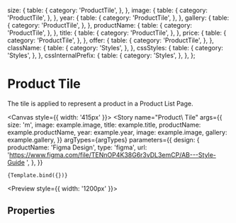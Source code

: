 
<Meta
  title="Components/Structure/Product Tile"
  component={ProductTile}
  decorators={[withDesign]}
/>


  size: {
    table: {
      category: 'ProductTile',
    },
  },
  image: {
    table: {
      category: 'ProductTile',
    },
  },
  year: {
    table: {
      category: 'ProductTile',
    },
  },
  gallery: {
    table: {
      category: 'ProductTile',
    },
  },
  productName: {
    table: {
      category: 'ProductTile',
    },
  },
  title: {
    table: {
      category: 'ProductTile',
    },
  },
  price: {
    table: {
      category: 'ProductTile',
    },
  },
  offer: {
    table: {
      category: 'ProductTile',
    },
  },
  className: {
    table: {
      category: 'Styles',
    },
  },
  cssStyles: {
    table: {
      category: 'Styles',
    },
  },
  cssInternalPrefix: {
    table: {
      category: 'Styles',
    },
  },
};

# Product Tile

The tile is applied to represent a product in a Product List Page.

<Canvas style={{ width: '415px' }}>
  <Story
    name="Product\ Tile"
    args={{
      size: 'm',
      image: example.image,
      title: example.title,
      productName: example.productName,
      year: example.year,
      image: example.image,
      gallery: example.gallery,
    }}
    argTypes={argTypes}
    parameters={{
      design: {
        productName: 'Figma Design',
        type: 'figma',
        url:
          'https://www.figma.com/file/TENnOP4K38G6r3vDL3emCP/AB---Style-Guide ',
      },
    }}
  >
    {Template.bind({})}
  </Story>
</Canvas>

<Preview style={{ width: '1200px' }}>
  <div>
    <div style={{ width: '375px', marginRight: '16px', float: 'left' }}>
      <ProductTile
        title={example.title}
        productName={example.productName}
        year={example.year}
        image={example.image}
        gallery={example.gallery}
      />
    </div>
    <div style={{ width: '375px', marginRight: '16px', float: 'left' }}>
      <ProductTile
        title={example.title}
        productName={example.longName}
        year={example.year}
        image={example.horizontalImage}
        gallery={example.gallery}
        price={example.price}
      />
    </div>
    <div style={{ width: '375px', float: 'left' }}>
      <ProductTile
        title={example.title}
        productName={example.productName}
        year={example.year}
        image={example.image}
        gallery={example.gallery}
        price={example.price}
        offer
      />
    </div>
  </div>
</Preview>

## Properties

<ArgsTable of={ProductTile} />
